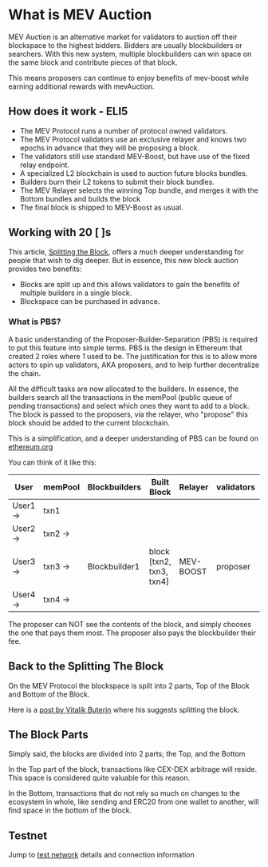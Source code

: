 # What is MEV Auction

MEV Auction is an alternative market for validators to auction off their blockspace to the highest bidders. Bidders are usually blockbuilders or searchers. With this new system, multiple blockbuilders can win space on the same block and contribute pieces of that block. 

This means proposers can continue to enjoy benefits of mev-boost while earning additional rewards with mevAuction. 

## How does it work - ELI5

- The MEV Protocol runs a number of protocol owned validators.
- The MEV Protocol validators use an exclusive relayer and knows two epochs in advance that they will be proposing a block.
- The validators still use standard MEV-Boost, but have use of the fixed relay endpoint.
- A specialized L2 blockchain is used to auction future blocks bundles.
- Builders burn their L2 tokens to submit their block bundles.
- The MEV Relayer selects the winning Top bundle, and merges it with the Bottom bundles and builds the block
- The final block is shipped to MEV-Boost as usual.

## Working with 20 [ ]s

This article, [Splitting the Block](https://blog.20squares.xyz/mev-io-initial-announcement/), offers a much deeper understanding for people that wish to dig deeper. But in essence, this new block auction provides two benefits:

- Blocks are split up and this allows validators to gain the benefits of multiple builders in a single block.
- Blockspace can be purchased in advance.

### What is PBS?

A basic understanding of the Proposer-Builder-Separation (PBS) is required to put this feature into simple terms. PBS is the design in Ethereum that created 2 roles where 1 used to be. The justification for this is to allow more actors to spin up validators, AKA proposers, and to help further decentralize the chain. 

All the difficult tasks are now allocated to the builders. In essence, the builders search all the transactions in the memPool (public queue of pending transactions) and select which ones they want to add to a block. The block is passed to the proposers, via the relayer, who "propose" this block should be added to the current blockchain.

This is a simplification, and a deeper understanding of PBS can be found on [ethereum.org](https://ethereum.org/nl/roadmap/pbs) 

You can think of it like this:

| User | memPool | Blockbuilders | Built Block | Relayer | validators | Blockchain |
|------|---------|---------------|-------------|---------|------------|------------|
| User1 ->| txn1 |               |             |            |            |         |
| User2 ->| txn2 ->|             |             |            |            |         |  
| User3 ->| txn3 ->|Blockbuilder1| block [txn2, txn3, txn4] | MEV-BOOST |proposer | Ethereum|
| User4 ->| txn4 ->|             |             |            |            |         |

The proposer can NOT see the contents of the block, and simply chooses the one that pays them most. The proposer also pays the blockbuilder their fee.

## Back to the Splitting The Block

On the MEV Protocol the blockspace is spilt into 2 parts, Top of the Block and Bottom of the Block.

Here is a [post by Vitalik Buterin](https://ethresear.ch/t/how-much-can-we-constrain-builders-without-bringing-back-heavy-burdens-to-proposers/13808) where his suggests splitting the block.

## The Block Parts

Simply said, the blocks are divided into 2 parts; the Top, and the Bottom

In the Top part of the block, transactions like CEX-DEX arbitrage will reside. This space is considered quite valuable for this reason. 

In the Bottom, transactions that do not rely so much on changes to the ecosystem in whole, like sending and ERC20 from one wallet to another, will find space in the bottom of the block.
 
## Testnet

Jump to [test network](https://www.mevauction.com/developers/testnet.md) details and connection information




